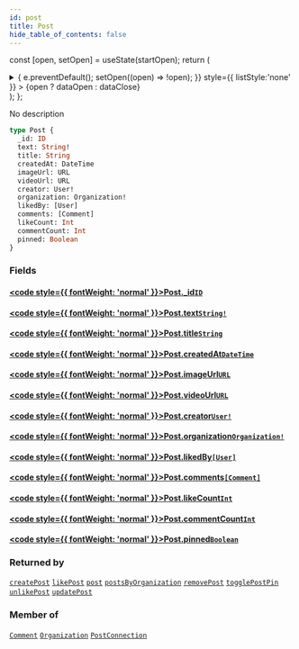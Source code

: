 ```yaml
---
id: post
title: Post
hide_table_of_contents: false
---
```






const [open, setOpen] = useState(startOpen);
return (
<details {...(open ? { open: true } : {})} className="details" style={{ border:'none', boxShadow:'none', background:'var(--ifm-background-color)' }}>
<summary
onClick={(e) => {
e.preventDefault();
setOpen((open) => !open);
}}
style={{ listStyle:'none' }} >
{open ? dataOpen : dataClose}
</summary>
{open && children}
</details>
);
};

No description

```graphql
type Post {
  _id: ID
  text: String!
  title: String
  createdAt: DateTime
  imageUrl: URL
  videoUrl: URL
  creator: User!
  organization: Organization!
  likedBy: [User]
  comments: [Comment]
  likeCount: Int
  commentCount: Int
  pinned: Boolean
}
```

### Fields

#### [<code style={{ fontWeight: 'normal' }}>Post.<b>\_id</b></code>](#)<Bullet />[`ID`](../../../docs/schema/scalars/id) <Badge class="secondary" text="scalar"/>

>

#### [<code style={{ fontWeight: 'normal' }}>Post.<b>text</b></code>](#)<Bullet />[`String!`](../../../docs/schema/scalars/string) <Badge class="secondary" text="non-null"/> <Badge class="secondary" text="scalar"/>

>

#### [<code style={{ fontWeight: 'normal' }}>Post.<b>title</b></code>](#)<Bullet />[`String`](../../../docs/schema/scalars/string) <Badge class="secondary" text="scalar"/>

>

#### [<code style={{ fontWeight: 'normal' }}>Post.<b>createdAt</b></code>](#)<Bullet />[`DateTime`](../../../docs/schema/scalars/date-time) <Badge class="secondary" text="scalar"/>

>

#### [<code style={{ fontWeight: 'normal' }}>Post.<b>imageUrl</b></code>](#)<Bullet />[`URL`](../../../docs/schema/scalars/url) <Badge class="secondary" text="scalar"/>

>

#### [<code style={{ fontWeight: 'normal' }}>Post.<b>videoUrl</b></code>](#)<Bullet />[`URL`](../../../docs/schema/scalars/url) <Badge class="secondary" text="scalar"/>

>

#### [<code style={{ fontWeight: 'normal' }}>Post.<b>creator</b></code>](#)<Bullet />[`User!`](../../../docs/schema/objects/user) <Badge class="secondary" text="non-null"/> <Badge class="secondary" text="object"/>

>

#### [<code style={{ fontWeight: 'normal' }}>Post.<b>organization</b></code>](#)<Bullet />[`Organization!`](../../../docs/schema/objects/organization) <Badge class="secondary" text="non-null"/> <Badge class="secondary" text="object"/>

>

#### [<code style={{ fontWeight: 'normal' }}>Post.<b>likedBy</b></code>](#)<Bullet />[`[User]`](../../../docs/schema/objects/user) <Badge class="secondary" text="list"/> <Badge class="secondary" text="object"/>

>

#### [<code style={{ fontWeight: 'normal' }}>Post.<b>comments</b></code>](#)<Bullet />[`[Comment]`](../../../docs/schema/objects/comment) <Badge class="secondary" text="list"/> <Badge class="secondary" text="object"/>

>

#### [<code style={{ fontWeight: 'normal' }}>Post.<b>likeCount</b></code>](#)<Bullet />[`Int`](../../../docs/schema/scalars/int) <Badge class="secondary" text="scalar"/>

>

#### [<code style={{ fontWeight: 'normal' }}>Post.<b>commentCount</b></code>](#)<Bullet />[`Int`](../../../docs/schema/scalars/int) <Badge class="secondary" text="scalar"/>

>

#### [<code style={{ fontWeight: 'normal' }}>Post.<b>pinned</b></code>](#)<Bullet />[`Boolean`](../../../docs/schema/scalars/boolean) <Badge class="secondary" text="scalar"/>

>

### Returned by

[`createPost`](../../../docs/schema/mutations/create-post) <Badge class="secondary" text="mutation"/><Bullet />[`likePost`](../../../docs/schema/mutations/like-post) <Badge class="secondary" text="mutation"/><Bullet />[`post`](../../../docs/schema/queries/post) <Badge class="secondary" text="query"/><Bullet />[`postsByOrganization`](../../../docs/schema/queries/posts-by-organization) <Badge class="secondary" text="query"/><Bullet />[`removePost`](../../../docs/schema/mutations/remove-post) <Badge class="secondary" text="mutation"/><Bullet />[`togglePostPin`](../../../docs/schema/mutations/toggle-post-pin) <Badge class="secondary" text="mutation"/><Bullet />[`unlikePost`](../../../docs/schema/mutations/unlike-post) <Badge class="secondary" text="mutation"/><Bullet />[`updatePost`](../../../docs/schema/mutations/update-post) <Badge class="secondary" text="mutation"/>

### Member of

[`Comment`](../../../docs/schema/objects/comment) <Badge class="secondary" text="object"/><Bullet />[`Organization`](../../../docs/schema/objects/organization) <Badge class="secondary" text="object"/><Bullet />[`PostConnection`](../../../docs/schema/objects/post-connection) <Badge class="secondary" text="object"/>
